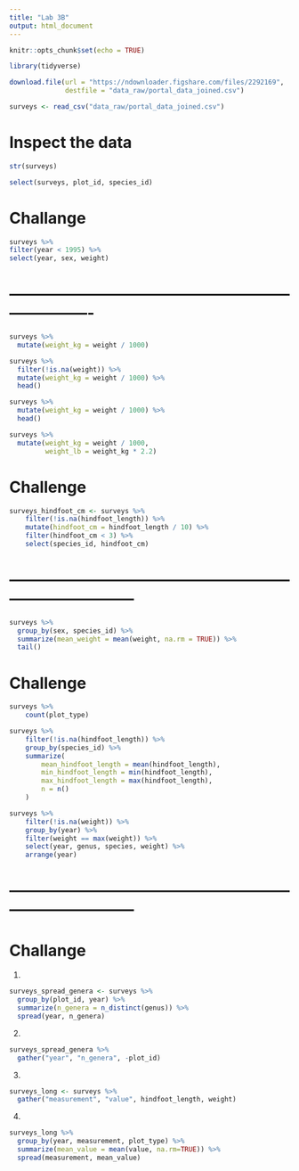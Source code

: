 ```yaml
---
title: "Lab 3B"
output: html_document
---
```


```r
knitr::opts_chunk$set(echo = TRUE)
```

```r
library(tidyverse)
```

```r
download.file(url = "https://ndownloader.figshare.com/files/2292169",
              destfile = "data_raw/portal_data_joined.csv")
```

```r
surveys <- read_csv("data_raw/portal_data_joined.csv")
```

# Inspect the data
```r
str(surveys)
```

```r
select(surveys, plot_id, species_id)
```


# Challange 
```r
surveys %>% 
filter(year < 1995) %>% 
select(year, sex, weight)
```

# ----------------------------------------------------------------------
```r
surveys %>%
  mutate(weight_kg = weight / 1000)
```

```r
surveys %>%
  filter(!is.na(weight)) %>%
  mutate(weight_kg = weight / 1000) %>%
  head()
```

```r
surveys %>%
  mutate(weight_kg = weight / 1000) %>%
  head()
```

```r
surveys %>%
  mutate(weight_kg = weight / 1000,
         weight_lb = weight_kg * 2.2)
```

# Challenge
```r
surveys_hindfoot_cm <- surveys %>%
    filter(!is.na(hindfoot_length)) %>%
    mutate(hindfoot_cm = hindfoot_length / 10) %>%
    filter(hindfoot_cm < 3) %>%
    select(species_id, hindfoot_cm)
```


# ------------------------------------------------------------------------------

```r
surveys %>%
  group_by(sex, species_id) %>%
  summarize(mean_weight = mean(weight, na.rm = TRUE)) %>% 
  tail()
```

# Challenge
```r
surveys %>%
    count(plot_type) 
```

```r
surveys %>%
    filter(!is.na(hindfoot_length)) %>%
    group_by(species_id) %>%
    summarize(
        mean_hindfoot_length = mean(hindfoot_length),
        min_hindfoot_length = min(hindfoot_length),
        max_hindfoot_length = max(hindfoot_length),
        n = n()
    )
```

```r
surveys %>%
    filter(!is.na(weight)) %>%
    group_by(year) %>%
    filter(weight == max(weight)) %>%
    select(year, genus, species, weight) %>%
    arrange(year)
```

# ------------------------------------------------------------------------------

# Challange 
1. 
```r
surveys_spread_genera <- surveys %>%
  group_by(plot_id, year) %>%
  summarize(n_genera = n_distinct(genus)) %>%
  spread(year, n_genera)
```
2. 
```r
surveys_spread_genera %>%
  gather("year", "n_genera", -plot_id)
```
3. 
```r
surveys_long <- surveys %>%
  gather("measurement", "value", hindfoot_length, weight)
```
4. 
```r
surveys_long %>%
  group_by(year, measurement, plot_type) %>%
  summarize(mean_value = mean(value, na.rm=TRUE)) %>%
  spread(measurement, mean_value)
```

